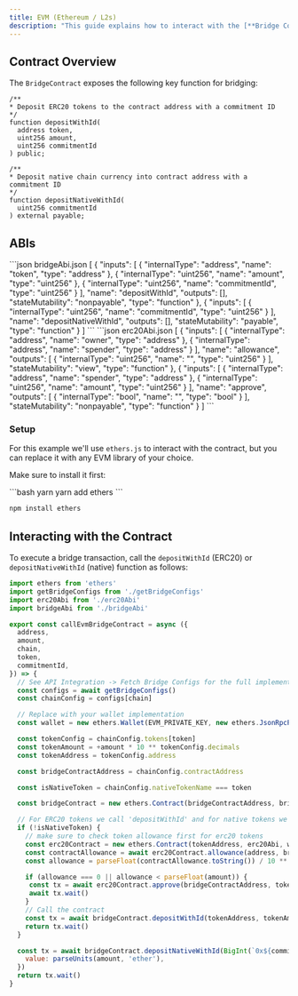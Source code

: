 ```yaml
---
title: EVM (Ethereum / L2s)
description: "This guide explains how to interact with the [**Bridge Contract**](https://github.com/rhinofi/contracts_public/blob/master/bridge-deposit/DVFDepositContract.sol) on EVM-compatible blockchains."
---
```


## **Contract Overview**

The `BridgeContract` exposes the following key function for bridging:

```solidity
/**
* Deposit ERC20 tokens to the contract address with a commitment ID
*/
function depositWithId(
  address token,
  uint256 amount,
  uint256 commitmentId
) public;

/**
* Deposit native chain currency into contract address with a commitment ID
*/
function depositNativeWithId(
  uint256 commitmentId
) external payable;
```

## ABIs
<AccordionGroup>
  <Accordion title="Bridge Contract ABI">
    ```json bridgeAbi.json
    [
      {
        "inputs": [
          {
            "internalType": "address",
            "name": "token",
            "type": "address"
          },
          {
            "internalType": "uint256",
            "name": "amount",
            "type": "uint256"
          },
          {
            "internalType": "uint256",
            "name": "commitmentId",
            "type": "uint256"
          }
        ],
        "name": "depositWithId",
        "outputs": [],
        "stateMutability": "nonpayable",
        "type": "function"
      },
      {
        "inputs": [
          {
            "internalType": "uint256",
            "name": "commitmentId",
            "type": "uint256"
          }
        ],
        "name": "depositNativeWithId",
        "outputs": [],
        "stateMutability": "payable",
        "type": "function"
      }
    ]
    ```
  </Accordion>
  <Accordion title="ERC20 ABI">
    ```json erc20Abi.json
    [
      {
        "inputs": [
          {
            "internalType": "address",
            "name": "owner",
            "type": "address"
          },
          {
            "internalType": "address",
            "name": "spender",
            "type": "address"
          }
        ],
        "name": "allowance",
        "outputs": [
          {
            "internalType": "uint256",
            "name": "",
            "type": "uint256"
          }
        ],
        "stateMutability": "view",
        "type": "function"
      },
      {
        "inputs": [
          {
            "internalType": "address",
            "name": "spender",
            "type": "address"
          },
          {
            "internalType": "uint256",
            "name": "amount",
            "type": "uint256"
          }
        ],
        "name": "approve",
        "outputs": [
          {
            "internalType": "bool",
            "name": "",
            "type": "bool"
          }
        ],
        "stateMutability": "nonpayable",
        "type": "function"
      }
    ]
    ```
  </Accordion>
</AccordionGroup>

### Setup
For this example we'll use `ethers.js` to interact with the contract, but you can replace it with any EVM library of your choice.

Make sure to install it first:

<CodeGroup>
  ```bash yarn
  yarn add ethers
  ```

  ```bash npm
  npm install ethers
  ```
</CodeGroup>


## Interacting with the Contract
To execute a bridge transaction, call the `depositWithId` (ERC20) or `depositNativeWithId` (native) function as follows:

<CommitIdExplainer />

<CodeGroup>

```javascript ethers
import ethers from 'ethers'
import getBridgeConfigs from './getBridgeConfigs'
import erc20Abi from './erc20Abi'
import bridgeAbi from './bridgeAbi'

export const callEvmBridgeContract = async ({
  address,
  amount,
  chain,
  token,
  commitmentId,
}) => {
  // See API Integration -> Fetch Bridge Configs for the full implementation
  const configs = await getBridgeConfigs()
  const chainConfig = configs[chain]

  // Replace with your wallet implementation
  const wallet = new ethers.Wallet(EVM_PRIVATE_KEY, new ethers.JsonRpcProvider(chainConfig.rpc))

  const tokenConfig = chainConfig.tokens[token]
  const tokenAmount = +amount * 10 ** tokenConfig.decimals
  const tokenAddress = tokenConfig.address

  const bridgeContractAddress = chainConfig.contractAddress

  const isNativeToken = chainConfig.nativeTokenName === token

  const bridgeContract = new ethers.Contract(bridgeContractAddress, bridgeAbi, wallet)

  // For ERC20 tokens we call 'depositWithId' and for native tokens we call 'depositNativeWithId'
  if (!isNativeToken) {
    // make sure to check token allowance first for erc20 tokens
    const erc20Contract = new ethers.Contract(tokenAddress, erc20Abi, wallet)
    const contractAllowance = await erc20Contract.allowance(address, bridgeContractAddress)
    const allowance = parseFloat(contractAllowance.toString()) / 10 ** tokenConfig.decimals

    if (allowance === 0 || allowance < parseFloat(amount)) {
     const tx = await erc20Contract.approve(bridgeContractAddress, tokenAmount)
     await tx.wait()
    }
    // Call the contract
    const tx = await bridgeContract.depositWithId(tokenAddress, tokenAmount, BigInt(`0x${commitmentId}`))
    return tx.wait()
  }

  const tx = await bridgeContract.depositNativeWithId(BigInt(`0x${commitmentId}`), {
    value: parseUnits(amount, 'ether'),
  })
  return tx.wait()
}
```
</CodeGroup>
